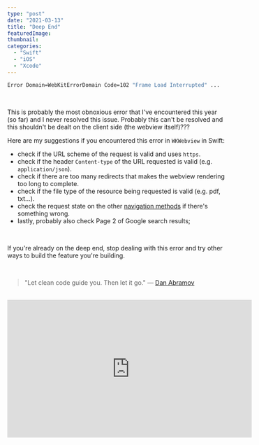 ```yaml
---
type: "post"
date: "2021-03-13"
title: "Deep End"
featuredImage:
thumbnail:
categories:
  - "Swift"
  - "iOS"
  - "Xcode"
---
```


```bash
Error Domain=WebKitErrorDomain Code=102 "Frame Load Interrupted" ...
```

<br />

This is probably the most obnoxious error that I've encountered this year (so far) and I never resolved this issue. Probably this can't be resolved and this shouldn't be dealt on the client side (the webview itself)???

Here are my suggestions if you encountered this error in `WKWebview` in Swift:

- check if the URL scheme of the request is valid and uses `https`.
- check if the header `Content-type` of the URL requested is valid (e.g. `application/json`).
- check if there are too many redirects that makes the webview rendering too long to complete.
- check if the file type of the resource being requested is valid (e.g. pdf, txt...).
- check the request state on the other [navigation methods](https://developer.apple.com/documentation/webkit/wknavigationdelegate) if there's something wrong.
- lastly, probably also check Page 2 of Google search results;

<br />

If you're already on the deep end, stop dealing with this error and try other ways to build the feature you're building.

<br />

> "Let clean code guide you. Then let it go."
> &mdash; [Dan Abramov](https://twitter.com/dan_abramov)

<br />

<div className="responsive-embed responsive-embed-md">
  <iframe
    width="560"
    height="315"
    src="https://www.youtube.com/embed/2xpqDqGy-8c"
    frameborder="0"
    allow="accelerometer; autoplay; clipboard-write; encrypted-media; gyroscope; picture-in-picture"
    allowfullscreen
  ></iframe>
</div>
